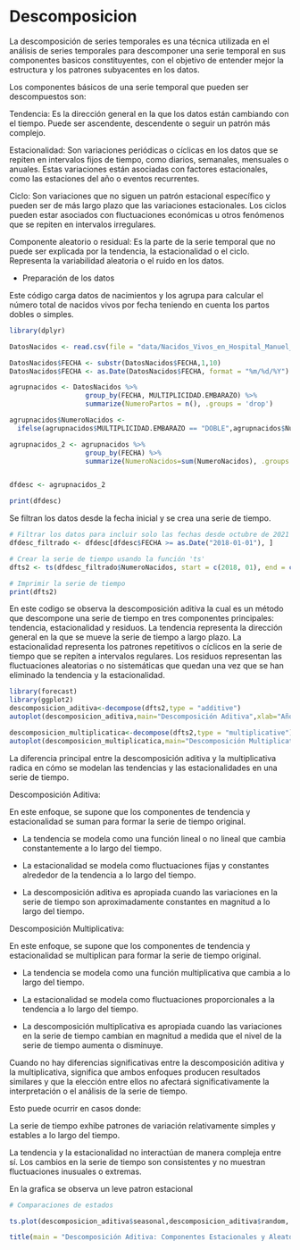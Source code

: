 # Descomposicion {#iDescomposicion}

La descomposición de series temporales es una técnica utilizada en el análisis de series temporales para descomponer una serie temporal en sus componentes basicos constituyentes, con el objetivo de entender mejor la estructura y los patrones subyacentes en los datos.

Los componentes básicos de una serie temporal que pueden ser descompuestos son:

Tendencia: Es la dirección general en la que los datos están cambiando con el tiempo. Puede ser ascendente, descendente o seguir un patrón más complejo.

Estacionalidad: Son variaciones periódicas o cíclicas en los datos que se repiten en intervalos fijos de tiempo, como diarios, semanales, mensuales o anuales. Estas variaciones están asociadas con factores estacionales, como las estaciones del año o eventos recurrentes.

Ciclo: Son variaciones que no siguen un patrón estacional específico y pueden ser de más largo plazo que las variaciones estacionales. Los ciclos pueden estar asociados con fluctuaciones económicas u otros fenómenos que se repiten en intervalos irregulares.

Componente aleatorio o residual: Es la parte de la serie temporal que no puede ser explicada por la tendencia, la estacionalidad o el ciclo. Representa la variabilidad aleatoria o el ruido en los datos.


- Preparación de los datos

Este código carga datos de nacimientos y los agrupa para calcular el número total de nacidos vivos por fecha teniendo en cuenta los partos dobles o simples.

```r

library(dplyr)

DatosNacidos <- read.csv(file = "data/Nacidos_Vivos_en_Hospital_Manuel_Uribe_Angel_20240418.csv")

DatosNacidos$FECHA <- substr(DatosNacidos$FECHA,1,10)
DatosNacidos$FECHA <- as.Date(DatosNacidos$FECHA, format = "%m/%d/%Y")

agrupnacidos <- DatosNacidos %>% 
                   group_by(FECHA, MULTIPLICIDAD.EMBARAZO) %>% 
                   summarize(NumeroPartos = n(), .groups = 'drop')

agrupnacidos$NumeroNacidos <- 
  ifelse(agrupnacidos$MULTIPLICIDAD.EMBARAZO == "DOBLE",agrupnacidos$NumeroPartos*2,agrupnacidos$NumeroPartos)

agrupnacidos_2 <- agrupnacidos %>% 
                   group_by(FECHA) %>% 
                   summarize(NumeroNacidos=sum(NumeroNacidos), .groups = 'drop')


dfdesc <- agrupnacidos_2

print(dfdesc)
```

Se filtran los datos desde la fecha inicial y se crea una serie de tiempo.

```r
# Filtrar los datos para incluir solo las fechas desde octubre de 2021
dfdesc_filtrado <- dfdesc[dfdesc$FECHA >= as.Date("2018-01-01"), ]

# Crear la serie de tiempo usando la función 'ts'
dfts2 <- ts(dfdesc_filtrado$NumeroNacidos, start = c(2018, 01), end = c(2020, 09), frequency = 12)

# Imprimir la serie de tiempo
print(dfts2)
```

En este codigo se observa la descomposición aditiva la cual es un método que descompone una serie de tiempo en tres componentes principales: tendencia, estacionalidad y residuos. La tendencia representa la dirección general en la que se mueve la serie de tiempo a largo plazo. La estacionalidad representa los patrones repetitivos o cíclicos en la serie de tiempo que se repiten a intervalos regulares. Los residuos representan las fluctuaciones aleatorias o no sistemáticas que quedan una vez que se han eliminado la tendencia y la estacionalidad.

```r
library(forecast)
library(ggplot2)
descomposicion_aditiva<-decompose(dfts2,type = "additive")
autoplot(descomposicion_aditiva,main="Descomposición Aditiva",xlab="Años/Meses")
```

```r
descomposicion_multiplicatica<-decompose(dfts2,type = "multiplicative")
autoplot(descomposicion_multiplicatica,main="Descomposición Multiplicativa",xlab="Años/Meses")
```

La diferencia principal entre la descomposición aditiva y la multiplicativa radica en cómo se modelan las tendencias y las estacionalidades en una serie de tiempo.

Descomposición Aditiva:

En este enfoque, se supone que los componentes de tendencia y estacionalidad se suman para formar la serie de tiempo original.

- La tendencia se modela como una función lineal o no lineal que cambia constantemente a lo largo del tiempo.

- La estacionalidad se modela como fluctuaciones fijas y constantes alrededor de la tendencia a lo largo del tiempo.

- La descomposición aditiva es apropiada cuando las variaciones en la serie de tiempo son aproximadamente constantes en magnitud a lo largo del tiempo.


Descomposición Multiplicativa:

En este enfoque, se supone que los componentes de tendencia y estacionalidad se multiplican para formar la serie de tiempo original.

- La tendencia se modela como una función multiplicativa que cambia a lo largo del tiempo.

- La estacionalidad se modela como fluctuaciones proporcionales a la tendencia a lo largo del tiempo.

- La descomposición multiplicativa es apropiada cuando las variaciones en la serie de tiempo cambian en magnitud a medida que el nivel de la serie de tiempo aumenta o disminuye.

Cuando no hay diferencias significativas entre la descomposición aditiva y la multiplicativa, significa que ambos enfoques producen resultados similares y que la elección entre ellos no afectará significativamente la interpretación o el análisis de la serie de tiempo.

Esto puede ocurrir en casos donde:

La serie de tiempo exhibe patrones de variación relativamente simples y estables a lo largo del tiempo.

La tendencia y la estacionalidad no interactúan de manera compleja entre sí.
Los cambios en la serie de tiempo son consistentes y no muestran fluctuaciones inusuales o extremas.


En la grafica se observa un leve patron estacional

```r
# Comparaciones de estados

ts.plot(descomposicion_aditiva$seasonal,descomposicion_aditiva$random, col=c("blue","red"))

title(main = "Descomposición Aditiva: Componentes Estacionales y Aleatorios", line = 1)
```




